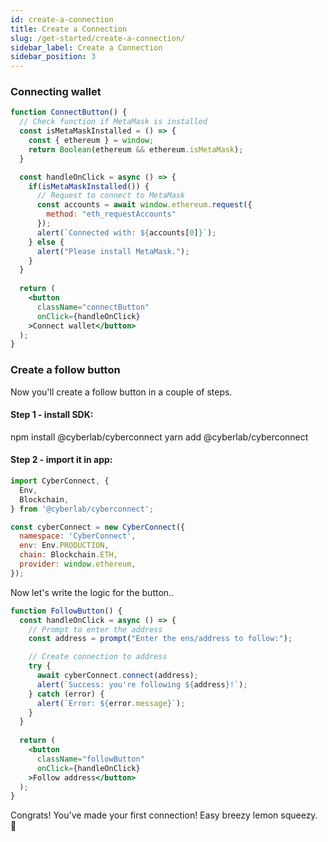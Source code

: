 ```yaml
---
id: create-a-connection
title: Create a Connection
slug: /get-started/create-a-connection/
sidebar_label: Create a Connection
sidebar_position: 3
---
```



### Connecting wallet
```jsx live
function ConnectButton() {
  // Check function if MetaMask is installed
  const isMetaMaskInstalled = () => {
    const { ethereum } = window;
    return Boolean(ethereum && ethereum.isMetaMask);
  }

  const handleOnClick = async () => {
    if(isMetaMaskInstalled()) {
      // Request to connect to MetaMask
      const accounts = await window.ethereum.request({
        method: "eth_requestAccounts"
      });
      alert(`Connected with: ${accounts[0]}`);
    } else {
      alert("Please install MetaMask.");
    }
  }
  
  return (
    <button
      className="connectButton"
      onClick={handleOnClick}
    >Connect wallet</button>
  );
}
```

### Create a follow button

Now you'll create a follow button in a couple of steps.

#### Step 1 - install SDK:


<Tabs>
  <TabItem value="npm" label="npm" default>
    npm install @cyberlab/cyberconnect
  </TabItem>
  <TabItem value="yarn" label="Yarn" default>
    yarn add @cyberlab/cyberconnect
  </TabItem>
</Tabs>

#### Step 2 - import it in app:
```jsx
import CyberConnect, {
  Env,
  Blockchain,
} from '@cyberlab/cyberconnect';

const cyberConnect = new CyberConnect({
  namespace: 'CyberConnect',
  env: Env.PRODUCTION,
  chain: Blockchain.ETH,
  provider: window.ethereum,
});
```

Now let's write the logic for the button..

```jsx live
function FollowButton() {
  const handleOnClick = async () => {
    // Prompt to enter the address
    const address = prompt("Enter the ens/address to follow:");

    // Create connection to address
    try {
      await cyberConnect.connect(address);
      alert(`Success: you're following ${address}!`);
    } catch (error) {
      alert(`Error: ${error.message}`);
    }
  }
  
  return (
    <button
      className="followButton"
      onClick={handleOnClick}
    >Follow address</button>
  );
}
```

Congrats! You've made your first connection! Easy breezy lemon squeezy. 🎉 

